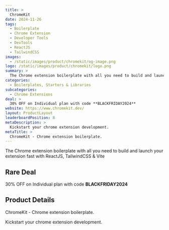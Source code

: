 ```yaml
---
title: >
  ChromeKit
date: 2024-11-26
tags:
  - Boilerplate
  - Chrome Extension
  - Developer Tools
  - DevTools
  - ReactJS
  - TailwindCSS
images:
  - /static/images/product/chromekit/og-image.png
logo: /static/images/product/chromekit/logo.png
summary: >
  The Chrome extension boilerplate with all you need to build and launch your extension fast with ReactJS, TailwindCSS & Vite
categories:
  - Boilerplates, Starters & Libraries
subcategories:
  - Chrome Extensions
deal: >
  30% OFF on Individual plan with code **BLACKFRIDAY2024**
website: https://www.chromekit.dev/
layout: ProductLayout
leaderboardPosition: 8
metaDescription: >
  Kickstart your chrome extension development.
metaTitle: >
  ChromeKit - Chrome extension boilerplate.
---
```

The Chrome extension boilerplate with all you need to build and launch your extension fast with ReactJS, TailwindCSS & Vite

## Rare Deal

30% OFF on Individual plan with code **BLACKFRIDAY2024**

## Product Details

ChromeKit - Chrome extension boilerplate.

Kickstart your chrome extension development.
